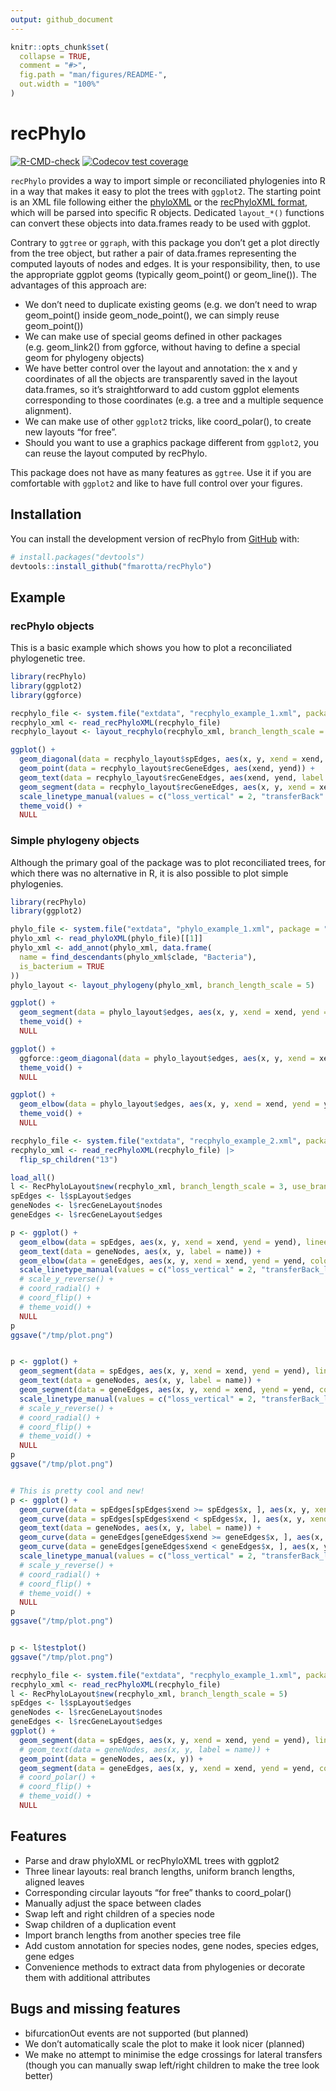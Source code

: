 ```yaml
---
output: github_document
---
```


<!-- README.md is generated from README.Rmd. Please edit that file -->

```r
knitr::opts_chunk$set(
  collapse = TRUE,
  comment = "#>",
  fig.path = "man/figures/README-",
  out.width = "100%"
)
```

# recPhylo

<!-- badges: start -->
  [![R-CMD-check](https://github.com/fmarotta/recPhylo/actions/workflows/R-CMD-check.yaml/badge.svg)](https://github.com/fmarotta/recPhylo/actions/workflows/R-CMD-check.yaml)
[![Codecov test coverage](https://codecov.io/gh/fmarotta/recPhylo/branch/main/graph/badge.svg)](https://app.codecov.io/gh/fmarotta/recPhylo?branch=main)
<!-- badges: end -->

`recPhylo` provides a way to import simple or reconciliated phylogenies into R in a way that makes it easy to plot the trees with `ggplot2`. The starting point is an XML file following either the [phyloXML](http://www.phyloxml.org/) or the [recPhyloXML format](http://phylariane.univ-lyon1.fr/recphyloxml/), which will be parsed into specific R objects. Dedicated `layout_*()` functions can convert these objects into data.frames ready to be used with ggplot.

Contrary to `ggtree` or `ggraph`, with this package you don't get a plot directly from the tree object, but rather a pair of data.frames representing the computed layouts of nodes and edges.
It is your responsibility, then, to use the appropriate ggplot geoms (typically geom_point() or geom_line()).
The advantages of this approach are:

* We don't need to duplicate existing geoms (e.g. we don't need to wrap geom_point() inside geom_node_point(), we can simply reuse geom_point())
* We can make use of special geoms defined in other packages (e.g. geom_link2() from ggforce, without having to define a special geom for phylogeny objects)
* We have better control over the layout and annotation: the x and y coordinates of all the objects are transparently saved in the layout data.frames, so it's straightforward to add custom ggplot elements corresponding to those coordinates (e.g. a tree and a multiple sequence alignment).
* We can make use of other `ggplot2` tricks, like coord_polar(), to create new layouts "for free".
* Should you want to use a graphics package different from `ggplot2`, you can reuse the layout computed by recPhylo.

This package does not have as many features as `ggtree`. Use it if you are comfortable with `ggplot2` and like to have full control over your figures.

## Installation

You can install the development version of recPhylo from [GitHub](https://github.com/) with:

``` r
# install.packages("devtools")
devtools::install_github("fmarotta/recPhylo")
```

## Example

### recPhylo objects

This is a basic example which shows you how to plot a reconciliated phylogenetic tree.

```r

library(recPhylo)
library(ggplot2)
library(ggforce)

recphylo_file <- system.file("extdata", "recphylo_example_1.xml", package = "recPhylo")
recphylo_xml <- read_recPhyloXML(recphylo_file)
recphylo_layout <- layout_recphylo(recphylo_xml, branch_length_scale = 3)

ggplot() +
  geom_diagonal(data = recphylo_layout$spEdges, aes(x, y, xend = xend, yend = yend), orientation = "y") +
  geom_point(data = recphylo_layout$recGeneEdges, aes(xend, yend)) +
  geom_text(data = recphylo_layout$recGeneEdges, aes(xend, yend, label = name)) +
  geom_segment(data = recphylo_layout$recGeneEdges, aes(x, y, xend = xend, yend = yend, color = lineage, linetype = leg_type), show.legend = F, orientation = "x") +
  scale_linetype_manual(values = c("loss_vertical" = 2, "transferBack" = 3), na.value = 1) +
  theme_void() +
  NULL

```

### Simple phylogeny objects

Although the primary goal of the package was to plot reconciliated trees, for which there was no alternative in R, it is also possible to plot simple phylogenies.

```r

library(recPhylo)
library(ggplot2)

phylo_file <- system.file("extdata", "phylo_example_1.xml", package = "recPhylo")
phylo_xml <- read_phyloXML(phylo_file)[[1]]
phylo_xml <- add_annot(phylo_xml, data.frame(
  name = find_descendants(phylo_xml$clade, "Bacteria"),
  is_bacterium = TRUE
))
phylo_layout <- layout_phylogeny(phylo_xml, branch_length_scale = 5)

ggplot() +
  geom_segment(data = phylo_layout$edges, aes(x, y, xend = xend, yend = yend, group = group, color = is_bacterium)) +
  theme_void() +
  NULL

ggplot() +
  ggforce::geom_diagonal(data = phylo_layout$edges, aes(x, y, xend = xend, yend = yend, group = group, color = is_bacterium), orientation = "y") +
  theme_void() +
  NULL

ggplot() +
  geom_elbow(data = phylo_layout$edges, aes(x, y, xend = xend, yend = yend, group = group, color = is_bacterium)) +
  theme_void() +
  NULL

```

```r

recphylo_file <- system.file("extdata", "recphylo_example_2.xml", package = "recPhylo")
recphylo_xml <- read_recPhyloXML(recphylo_file) |>
  flip_sp_children("13")

load_all()
l <- RecPhyloLayout$new(recphylo_xml, branch_length_scale = 3, use_branch_length = FALSE)
spEdges <- l$spLayout$edges
geneNodes <- l$recGeneLayout$nodes
geneEdges <- l$recGeneLayout$edges

p <- ggplot() +
  geom_elbow(data = spEdges, aes(x, y, xend = xend, yend = yend), lineend = "round", orientation = "y") +
  geom_text(data = geneNodes, aes(x, y, label = name)) +
  geom_elbow(data = geneEdges, aes(x, y, xend = xend, yend = yend, color = lineage, linetype = paste(event_type, leg_type, sep = "_")), lineend = "round", show.legend = F, orientation = "y") +
  scale_linetype_manual(values = c("loss_vertical" = 2, "transferBack_lateral" = 4, "bifurcationOut_lateral" = 3), na.value = 1) +
  # scale_y_reverse() +
  # coord_radial() +
  # coord_flip() +
  # theme_void() +
  NULL
p
ggsave("/tmp/plot.png")


p <- ggplot() +
  geom_segment(data = spEdges, aes(x, y, xend = xend, yend = yend), lineend = "round", orientation = "y") +
  geom_text(data = geneNodes, aes(x, y, label = name)) +
  geom_segment(data = geneEdges, aes(x, y, xend = xend, yend = yend, color = lineage, linetype = paste(event_type, leg_type, sep = "_")), lineend = "round", show.legend = F, orientation = "y") +
  scale_linetype_manual(values = c("loss_vertical" = 2, "transferBack_lateral" = 4, "bifurcationOut_lateral" = 3), na.value = 1) +
  # scale_y_reverse() +
  # coord_radial() +
  # coord_flip() +
  # theme_void() +
  NULL
p
ggsave("/tmp/plot.png")


# This is pretty cool and new!
p <- ggplot() +
  geom_curve(data = spEdges[spEdges$xend >= spEdges$x, ], aes(x, y, xend = xend, yend = yend), lineend = "round", curvature = 0.3) +
  geom_curve(data = spEdges[spEdges$xend < spEdges$x, ], aes(x, y, xend = xend, yend = yend), lineend = "round", curvature = -0.3) +
  geom_text(data = geneNodes, aes(x, y, label = name)) +
  geom_curve(data = geneEdges[geneEdges$xend >= geneEdges$x, ], aes(x, y, xend = xend, yend = yend, color = lineage, linetype = paste(event_type, leg_type, sep = "_")), lineend = "round", show.legend = F, curvature = 0.3) +
  geom_curve(data = geneEdges[geneEdges$xend < geneEdges$x, ], aes(x, y, xend = xend, yend = yend, color = lineage, linetype = paste(event_type, leg_type, sep = "_")), lineend = "round", show.legend = F, curvature = -0.3) +
  scale_linetype_manual(values = c("loss_vertical" = 2, "transferBack_lateral" = 4, "bifurcationOut_lateral" = 3), na.value = 1) +
  # scale_y_reverse() +
  # coord_radial() +
  # coord_flip() +
  # theme_void() +
  NULL
p
ggsave("/tmp/plot.png")


p <- l$testplot()
ggsave("/tmp/plot.png")

recphylo_file <- system.file("extdata", "recphylo_example_1.xml", package = "recPhylo")
recphylo_xml <- read_recPhyloXML(recphylo_file)
l <- RecPhyloLayout$new(recphylo_xml, branch_length_scale = 5)
spEdges <- l$spLayout$edges
geneNodes <- l$recGeneLayout$nodes
geneEdges <- l$recGeneLayout$edges
ggplot() +
  geom_segment(data = spEdges, aes(x, y, xend = xend, yend = yend), lineend = "round", orientation = "y") +
  # geom_text(data = geneNodes, aes(x, y, label = name)) +
  geom_point(data = geneNodes, aes(x, y)) +
  geom_segment(data = geneEdges, aes(x, y, xend = xend, yend = yend, color = lineage), show.legend = F, orientation = "y") +
  # coord_polar() +
  # coord_flip() +
  # theme_void() +
  NULL

```

## Features

- Parse and draw phyloXML or recPhyloXML trees with ggplot2
- Three linear layouts: real branch lengths, uniform branch lengths, aligned leaves
- Corresponding circular layouts "for free" thanks to coord_polar()
- Manually adjust the space between clades
- Swap left and right children of a species node
- Swap children of a duplication event
- Import branch lengths from another species tree file
- Add custom annotation for species nodes, gene nodes, species edges, gene edges
- Convenience methods to extract data from phylogenies or decorate them with additional attributes

## Bugs and missing features

- bifurcationOut events are not supported (but planned)
- We don't automatically scale the plot to make it look nicer (planned)
- We make no attempt to minimise the edge crossings for lateral
  transfers (though you can manually swap left/right children to make the tree look better)
